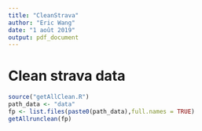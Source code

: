 ---
title: "CleanStrava"
author: "Eric Wang"
date: "1 août 2019"
output: pdf_document
---

# Clean strava data
```{r}
source("getAllClean.R")
path_data <- "data"
fp <- list.files(paste0(path_data),full.names = TRUE)
getAllrunclean(fp)
```

